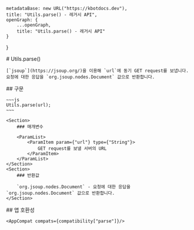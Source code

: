 
    metadataBase: new URL("https://kbotdocs.dev"),
    title: "Utils.parse() - 레거시 API",
    openGraph: {
        ...openGraph,
        title: "Utils.parse() - 레거시 API"
    }
}

<Section>
    # Utils.parse()

    [`jsoup`](https://jsoup.org/)을 이용해 `url`에 동기 GET request를 보냅니다. 요청에 대한 응답을 `org.jsoup.nodes.Document` 값으로 반환합니다.
</Section>
<Section>
    ## 구문

    ~~~js
    Utils.parse(url);
    ~~~

    <Section>
        ### 매개변수

        <ParamList>
            <ParamItem param={"url"} type={"String"}>
                GET request를 보낼 서버의 URL
            </ParamItem>
        </ParamList>
    </Section>
    <Section>
        ### 반환값

        `org.jsoup.nodes.Document` - 요청에 대한 응답을 `org.jsoup.nodes.Document` 값으로 반환합니다.
    </Section>
</Section>
<Section>
    ## 앱 호환성

    <AppCompat compats={compatibility["parse"]}/>
</Section>
